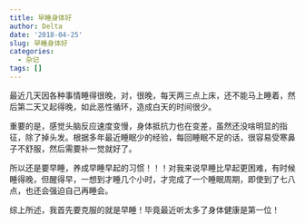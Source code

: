 ```yaml
---
title: 早睡身体好
author: Delta
date: '2018-04-25'
slug: 早睡身体好
categories:
  - 杂记
tags: []
---
```


最近几天因各种事情睡得很晚，对，很晚，每天两三点上床，还不能马上睡着，然后第二天又起得晚，如此恶性循环，造成白天的时间很少。

重要的是，感觉头脑反应速度变慢，身体抵抗力也在变差，虽然还没啥明显的指征，除了掉头发。根据多年最近睡眠少的经验，每回睡眠不足的话，很容易受寒鼻子不舒服，然后需要补一觉就好了。

所以还是要早睡，养成早睡早起的习惯！！！对我来说早睡比早起更困难，有时候睡得晚，但醒得早，一想到才睡几个小时，才完成了一个睡眠周期，即使到了七八点，也还会强迫自己再睡会。

综上所述，我首先要克服的就是早睡！毕竟最近听太多了身体健康是第一位！